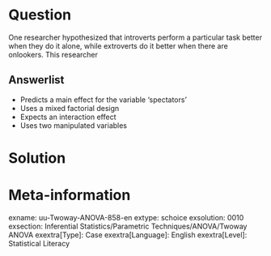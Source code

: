 Question
========
One researcher hypothesized that introverts perform a particular task better when they do it alone, while extroverts do it better when there are onlookers. This researcher

Answerlist
----------
* Predicts a main effect for the variable 'spectators'
* Uses a mixed factorial design
* Expects an interaction effect
* Uses two manipulated variables


Solution
========

Meta-information
================
exname: uu-Twoway-ANOVA-858-en
extype: schoice
exsolution: 0010
exsection: Inferential Statistics/Parametric Techniques/ANOVA/Twoway ANOVA
exextra[Type]: Case
exextra[Language]: English
exextra[Level]: Statistical Literacy